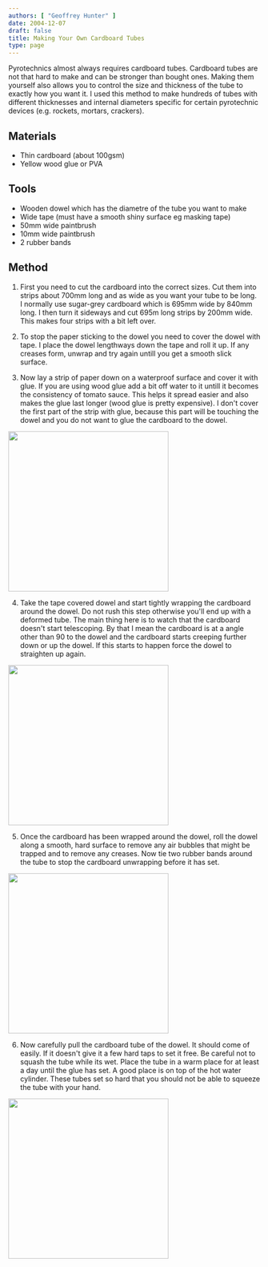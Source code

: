 ```yaml
---
authors: [ "Geoffrey Hunter" ]
date: 2004-12-07
draft: false
title: Making Your Own Cardboard Tubes
type: page
---
```



Pyrotechnics almost always requires cardboard tubes. Cardboard tubes are not that hard to make and can be stronger than bought ones. Making them yourself also allows you to control the size and thickness of the tube to exactly how you want it. I used this method to make hundreds of tubes with different thicknesses and internal diameters specific for certain pyrotechnic devices (e.g. rockets, mortars, crackers).

## Materials

* Thin cardboard (about 100gsm)
* Yellow wood glue or PVA

## Tools

* Wooden dowel which has the diametre of the tube you want to make
* Wide tape (must have a smooth shiny surface eg masking tape)
* 50mm wide paintbrush
* 10mm wide paintbrush
* 2 rubber bands

## Method

1. First you need to cut the cardboard into the correct sizes. Cut them into strips about 700mm long and as wide as you want your tube to be long. I normally use sugar-grey cardboard which is 695mm wide by 840mm long. I then turn it sideways and cut 695m long strips by 200mm wide. This makes four strips with a bit left over.

2. To stop the paper sticking to the dowel you need to cover the dowel with tape. I place the dowel lengthways down the tape and roll it up. If any creases form, unwrap and try again untill you get a smooth slick surface.

3. Now lay a strip of paper down on a waterproof surface and cover it with glue. If you are using wood glue add a bit off water to it untill it becomes the consistency of tomato sauce. This helps it spread easier and also makes the glue last longer (wood glue is pretty expensive). I don't cover the first part of the strip with glue, because this part will be touching the dowel and you do not want to glue the cardboard to the dowel.


<Image src={con_cardboardtube_01} width="320px"> </Image>

4. Take the tape covered dowel and start tightly wrapping the cardboard around the dowel. Do not rush this step otherwise you'll end up with a deformed tube. The main thing here is to watch that the cardboard doesn't start telescoping. By that I mean the cardboard is at a angle other than 90 to the dowel and the cardboard starts creeping further down or up the dowel. If this starts to happen force the dowel to straighten up again.


<Image src={con_cardboardtube_02} width="320px"> </Image>

5. Once the cardboard has been wrapped around the dowel, roll the dowel along a smooth, hard surface to remove any air bubbles that might be trapped and to remove any creases. Now tie two rubber bands around the tube to stop the cardboard unwrapping before it has set.


<Image src={con_cardboardtube_03} width="320px"> </Image>

6. Now carefully pull the cardboard tube of the dowel. It should come of easily. If it doesn't give it a few hard taps to set it free. Be careful not to squash the tube while its wet. Place the tube in a warm place for at least a day until the glue has set. A good place is on top of the hot water cylinder. These tubes set so hard that you should not be able to squeeze the tube with your hand.


<Image src={con_cardboardtube_04} width="320px"> </Image>
